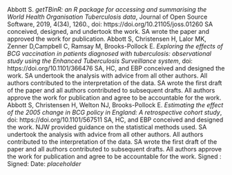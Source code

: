 

Abbott S. *getTBinR: an R package for accessing and summarising the World Health Organisation Tuberculosis data*,
Journal of Open Source Software, 2019, 4(34), 1260., doi: https://doi.org/10.21105/joss.01260 \par

SA conceived, designed, and undertook the work. SA wrote the paper and approved the work for publication. \par

Abbott S, Christensen H, Lalor MK, Zenner D,Campbell C, Ramsay M, Brooks-Pollock E. *Exploring the effects of BCG vaccination in patients diagnosed with tuberculosis: observational study using the Enhanced Tuberculosis Surveillance system*, doi: https://doi.org/10.1101/366476 \par

SA, HC, and EBP conceived and designed the work. SA undertook the analysis with advice from all other authors. All authors contributed to the interpretation of the data. SA wrote the first draft of the paper and all authors contributed to subsequent drafts. All authors approve the work for publication and agree to be accountable for the work. \par

Abbott S, Christensen H, Welton NJ, Brooks-Pollock E. *Estimating the effect of the 2005 change in BCG policy in England: A retrospective cohort study*, doi: https://doi.org/10.1101/567511 \par

SA, HC, and EBP conceived and designed the work. NJW provided guidance on the statistical methods used. SA undertook the analysis with advice from all other authors. All authors contributed to the interpretation of the data. SA wrote the first draft of the paper and all authors contributed to subsequent drafts. All authors approve the work for publication and agree to be accountable for the work. \par


Signed :  \par

Signed: \par

Date: *placeholder* \par